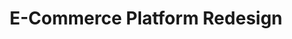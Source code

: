 ---
# src/content/portfolio/ecommerce-platform.mdx
title: "E-Commerce Platform Redesign"
description: "Complete redesign of an online shopping platform"
publishDate: 2024-02-01
order: 1
client: "ShopMax Inc."
projectUrl: "https://shopmax.example.com"
technologies: ["Next.js", "Stripe", "PostgreSQL", "Tailwind CSS"]
category: "E-Commerce"
addToMenu:
  - menu: "main-menu"
    parent: "contact-us-about-us"
# featuredImage:
#   src: "/images/portfolio/shopmax.jpg"
#   alt: "ShopMax platform screenshot"
---